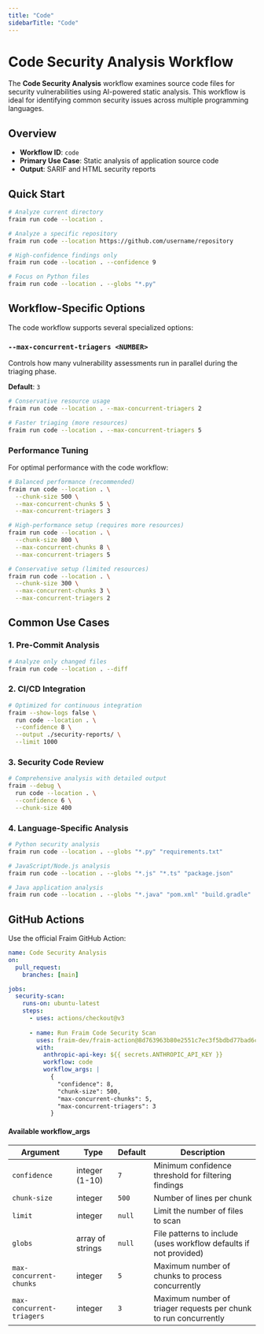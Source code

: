 ```yaml
---
title: "Code"
sidebarTitle: "Code"
---
```


# Code Security Analysis Workflow

The **Code Security Analysis** workflow examines source code files for security vulnerabilities using AI-powered static analysis. This workflow is ideal for identifying common security issues across multiple programming languages.

## Overview

- **Workflow ID**: `code`
- **Primary Use Case**: Static analysis of application source code
- **Output**: SARIF and HTML security reports

## Quick Start

```bash
# Analyze current directory
fraim run code --location .

# Analyze a specific repository
fraim run code --location https://github.com/username/repository

# High-confidence findings only
fraim run code --location . --confidence 9

# Focus on Python files
fraim run code --location . --globs "*.py"
```

## Workflow-Specific Options

The code workflow supports several specialized options:

### `--max-concurrent-triagers <NUMBER>`
Controls how many vulnerability assessments run in parallel during the triaging phase.

**Default**: `3`

```bash
# Conservative resource usage
fraim run code --location . --max-concurrent-triagers 2

# Faster triaging (more resources)
fraim run code --location . --max-concurrent-triagers 5
```

### Performance Tuning

For optimal performance with the code workflow:

```bash
# Balanced performance (recommended)
fraim run code --location . \
  --chunk-size 500 \
  --max-concurrent-chunks 5 \
  --max-concurrent-triagers 3

# High-performance setup (requires more resources)
fraim run code --location . \
  --chunk-size 800 \
  --max-concurrent-chunks 8 \
  --max-concurrent-triagers 5

# Conservative setup (limited resources)
fraim run code --location . \
  --chunk-size 300 \
  --max-concurrent-chunks 3 \
  --max-concurrent-triagers 2
```

## Common Use Cases

### 1. Pre-Commit Analysis
```bash
# Analyze only changed files
fraim run code --location . --diff
```

### 2. CI/CD Integration
```bash
# Optimized for continuous integration
fraim --show-logs false \
  run code --location . \
  --confidence 8 \
  --output ./security-reports/ \
  --limit 1000
```

### 3. Security Code Review
```bash
# Comprehensive analysis with detailed output
fraim --debug \
  run code --location . \
  --confidence 6 \
  --chunk-size 400
```

### 4. Language-Specific Analysis
```bash
# Python security analysis
fraim run code --location . --globs "*.py" "requirements.txt"

# JavaScript/Node.js analysis
fraim run code --location . --globs "*.js" "*.ts" "package.json"

# Java application analysis
fraim run code --location . --globs "*.java" "pom.xml" "build.gradle"
```

## GitHub Actions

Use the official Fraim GitHub Action:

```yaml
name: Code Security Analysis
on:
  pull_request:
    branches: [main]

jobs:
  security-scan:
    runs-on: ubuntu-latest
    steps:
      - uses: actions/checkout@v3
      
      - name: Run Fraim Code Security Scan
        uses: fraim-dev/fraim-action@8d763963b80e2551c7ec3f5bdbd77bad6ce7658c
        with:
          anthropic-api-key: ${{ secrets.ANTHROPIC_API_KEY }}
          workflow: code
          workflow_args: |
            {
              "confidence": 8,
              "chunk-size": 500,
              "max-concurrent-chunks": 5,
              "max-concurrent-triagers": 3
            }
```

#### Available workflow_args

| Argument | Type | Default | Description |
|----------|------|---------|-------------|
| `confidence` | integer (1-10) | `7` | Minimum confidence threshold for filtering findings |
| `chunk-size` | integer | `500` | Number of lines per chunk |
| `limit` | integer | `null` | Limit the number of files to scan |
| `globs` | array of strings | `null` | File patterns to include (uses workflow defaults if not provided) |
| `max-concurrent-chunks` | integer | `5` | Maximum number of chunks to process concurrently |
| `max-concurrent-triagers` | integer | `3` | Maximum number of triager requests per chunk to run concurrently |
